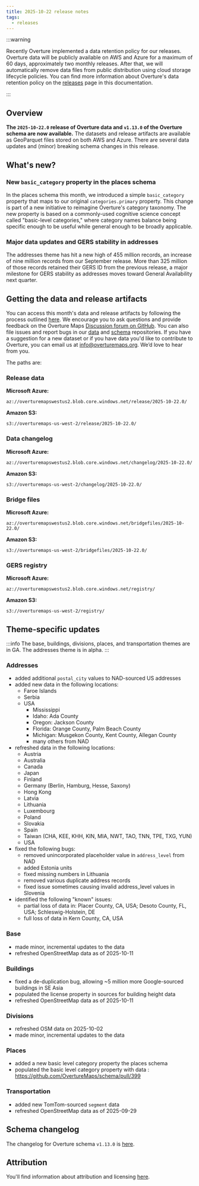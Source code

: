 ```yaml
---
title: 2025-10-22 release notes
tags:
  - releases
---
```


:::warning

Recently Overture implemented a data retention policy for our releases. Overture data will be publicly available on AWS and Azure for a maximum of 60 days, approximately two monthly releases. After that, we will automatically remove data files from public distribution using cloud storage lifecycle policies. You can find more information about Overture's data retention policy on the [releases](https://docs.overturemaps.org/release-calendar/#data-retention-policy) page in this documentation. 

:::



## Overview

**The `2025-10-22.0` release of Overture data and `v1.13.0` of the Overture schema are now available.** The datasets and release artifacts are available as GeoParquet files stored on both AWS and Azure. There are several data updates and (minor) breaking schema changes in this release. 

## What's new?

### New `basic_category` property in the places schema

In the places schema this month, we introduced a simple `basic_category` property that maps to our original `categories.primary` property. This change is part of a new initiative to reimagine Overture's category taxonomy. The new property is based on a commonly-used cognitive science concept called "basic-level categories," where category names balance being specific enough to be useful while general enough to be broadly applicable.


### Major data updates and GERS stability in addresses

The addresses theme has hit a new high of 455 million records, an increase of nine million records from our September release. More than 325 million of those records retained their GERS ID from the previous release, a major milestone for GERS stability as addresses moves toward General Availability next quarter.


## Getting the data and release artifacts

You can access this month's data and release artifacts by following the process outlined [here](/getting-data). We encourage you to ask questions and provide feedback on the Overture Maps [Discussion forum on GitHub](https://github.com/orgs/OvertureMaps/discussions). You can also file issues and report bugs in our [data](https://github.com/OvertureMaps/data/issues) and [schema](https://github.com/OvertureMaps/schema/issues) repositories. If you have a suggestion for a new dataset or if you have data you'd like to contribute to Overture, you can email us at info@overturemaps.org. We’d love to hear from you.

The paths are:

### Release data

**Microsoft Azure:**
```
az://overturemapswestus2.blob.core.windows.net/release/2025-10-22.0/
```

**Amazon S3:**
```
s3://overturemaps-us-west-2/release/2025-10-22.0/
```
### Data changelog

**Microsoft Azure:**
```
az://overturemapswestus2.blob.core.windows.net/changelog/2025-10-22.0/
```

**Amazon S3:**
```
s3://overturemaps-us-west-2/changelog/2025-10-22.0/
```


### Bridge files

**Microsoft Azure:**
```
az://overturemapswestus2.blob.core.windows.net/bridgefiles/2025-10-22.0/
```

**Amazon S3:**
```
s3://overturemaps-us-west-2/bridgefiles/2025-10-22.0/
```

### GERS registry

**Microsoft Azure:**
```
az://overturemapswestus2.blob.core.windows.net/registry/
```

**Amazon S3:**
```
s3://overturemaps-us-west-2/registry/
```


<!-- truncate -->


## Theme-specific updates

:::info
The base, buildings, divisions, places, and transportation themes are in GA. The addresses theme is in alpha. 
:::

### Addresses

- added additional `postal_city` values to NAD-sourced US addresses
- added new data in the following locations:
    - Faroe Islands
    - Serbia
    - USA
        - Mississippi
        - Idaho: Ada County
        - Oregon: Jackson County 
        - Florida: Orange County, Palm Beach County
        - Michigan: Musgekon County, Kent County, Allegan County 
        - many others from NAD
- refreshed data in the following locations:
    - Austria
    - Australia
    - Canada
    - Japan
    - Finland
    - Germany (Berlin, Hamburg, Hesse, Saxony)
    - Hong Kong
    - Latvia
    - Lithuania
    - Luxembourg
    - Poland
    - Slovakia
    - Spain
    - Taiwan (CHA, KEE, KHH, KIN, MIA, NWT, TAO, TNN, TPE, TXG, YUN)
    - USA
- fixed the following bugs:
    - removed unincorporated placeholder value in `address_level` from NAD
    - added Estonia units
    - fixed missing numbers in Lithuania
    - removed various duplicate address records
    - fixed issue sometimes causing invalid address_level values in Slovenia
- identified the following "known" issues:
    - partial loss of data in: Placer County, CA, USA; Desoto County, FL, USA; Schleswig-Holstein, DE
    - full loss of data in Kern County, CA, USA

### Base

- made minor, incremental updates to the data
- refreshed OpenStreetMap data as of 2025-10-11

### Buildings

- fixed a de-duplication bug, allowing ~5 million more Google-sourced buildings in SE Asia
- populated the license property in sources for building height data
- refreshed OpenStreetMap data as of 2025-10-11


### Divisions

- refreshed OSM data on 2025-10-02
- made minor, incremental updates to the data


### Places

- added a new basic level category property the places schema
- populated the basic level category property with data : https://github.com/OvertureMaps/schema/pull/399


### Transportation

- added new TomTom-sourced `segment` data 
- refreshed OpenStreetMap data as of 2025-09-29


## Schema changelog

The changelog for Overture schema `v1.13.0` is [here](https://github.com/OvertureMaps/schema/releases).

## Attribution

You'll find information about attribution and licensing [here](/attribution).
